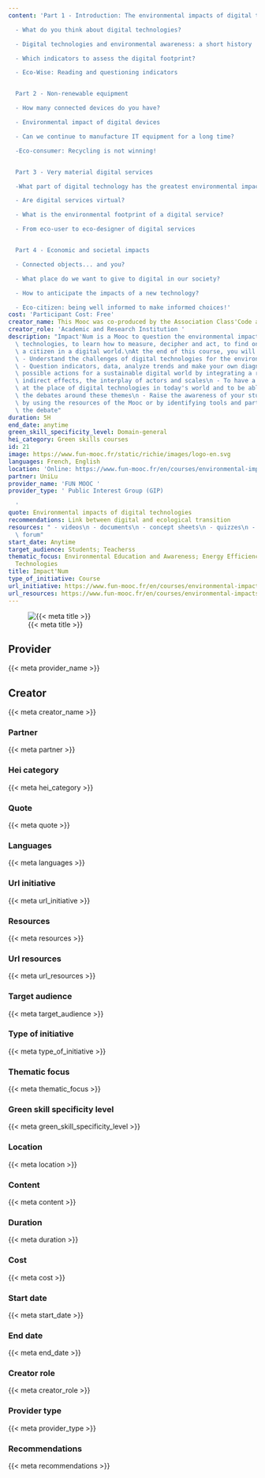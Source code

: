 ```yaml
---
content: 'Part 1 - Introduction: The environmental impacts of digital technologies

  - What do you think about digital technologies?

  - Digital technologies and environmental awareness: a short history

  - Which indicators to assess the digital footprint?

  - Eco-Wise: Reading and questioning indicators


  Part 2 - Non-renewable equipment

  - How many connected devices do you have?

  - Environmental impact of digital devices

  - Can we continue to manufacture IT equipment for a long time?

  -Eco-consumer: Recycling is not winning!


  Part 3 - Very material digital services

  -What part of digital technology has the greatest environmental impact?

  - Are digital services virtual?

  - What is the environmental footprint of a digital service?

  - From eco-user to eco-designer of digital services


  Part 4 - Economic and societal impacts

  - Connected objects... and you?

  - What place do we want to give to digital in our society?

  - How to anticipate the impacts of a new technology?

  - Eco-citizen: being well informed to make informed choices!'
cost: 'Participant Cost: Free'
creator_name: This Mooc was co-produced by the Association Class'Code and Inria.
creator_role: 'Academic and Research Institution '
description: "Impact'Num is a Mooc to question the environmental impacts of digital\
  \ technologies, to learn how to measure, decipher and act, to find one's place as\
  \ a citizen in a digital world.\nAt the end of this course, you will be able to:\n\
  \ - Understand the challenges of digital technologies for the environment and society\n\
  \ - Question indicators, data, analyze trends and make your own diagnosis\n - Identify\
  \ possible actions for a sustainable digital world by integrating a reflection on\
  \ indirect effects, the interplay of actors and scales\n - To have a critical look\
  \ at the place of digital technologies in today's world and to be able to understand\
  \ the debates around these themes\n - Raise the awareness of your students or friends\
  \ by using the resources of the Mooc or by identifying tools and partners to continue\
  \ the debate"
duration: 5H
end_date: anytime
green_skill_specificity_level: Domain-general
hei_category: Green skills courses
id: 21
image: https://www.fun-mooc.fr/static/richie/images/logo-en.svg
languages: French, English
location: 'Online: https://www.fun-mooc.fr/en/courses/environmental-impacts-of-digital-technologies/'
partner: UniLu
provider_name: 'FUN MOOC '
provider_type: ' Public Interest Group (GIP)

  '
quote: Environmental impacts of digital technologies
recommendations: Link between digital and ecological transition
resources: " - videos\n - documents\n - concept sheets\n - quizzes\n - discussion\
  \ forum"
start_date: Anytime
target_audience: Students; Teacherss
thematic_focus: Environmental Education and Awareness; Energy Efficiency; Digital
  Technologies
title: Impact'Num
type_of_initiative: Course
url_initiative: https://www.fun-mooc.fr/en/courses/environmental-impacts-of-digital-technologies/
url_resources: https://www.fun-mooc.fr/en/courses/environmental-impacts-of-digital-technologies/
---
```


![{{< meta title >}}]({{< meta image >}})

## Provider

{{< meta provider_name >}}

## Creator

{{< meta creator_name >}}

### Partner

{{< meta partner >}}

### Hei category

{{< meta hei_category >}}

### Quote

{{< meta quote >}}

### Languages

{{< meta languages >}}

### Url initiative

{{< meta url_initiative >}}

### Resources

{{< meta resources >}}

### Url resources

{{< meta url_resources >}}

### Target audience

{{< meta target_audience >}}

### Type of initiative

{{< meta type_of_initiative >}}

### Thematic focus

{{< meta thematic_focus >}}

### Green skill specificity level

{{< meta green_skill_specificity_level >}}

### Location

{{< meta location >}}

### Content

{{< meta content >}}

### Duration

{{< meta duration >}}

### Cost

{{< meta cost >}}

### Start date

{{< meta start_date >}}

### End date

{{< meta end_date >}}

### Creator role

{{< meta creator_role >}}

### Provider type

{{< meta provider_type >}}

### Recommendations

{{< meta recommendations >}}

